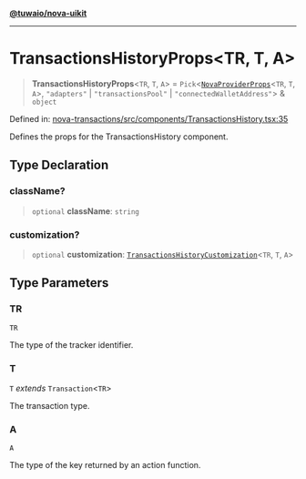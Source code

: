 [**@tuwaio/nova-uikit**](../../../README.md)

***

# TransactionsHistoryProps\<TR, T, A\>

> **TransactionsHistoryProps**\<`TR`, `T`, `A`\> = `Pick`\<[`NovaProviderProps`](../providers/type-aliases/NovaProviderProps.md)\<`TR`, `T`, `A`\>, `"adapters"` \| `"transactionsPool"` \| `"connectedWalletAddress"`\> & `object`

Defined in: [nova-transactions/src/components/TransactionsHistory.tsx:35](https://github.com/TuwaIO/nova-uikit/blob/6aeab728cfd962d1f842390efac1e0823880290c/packages/nova-transactions/src/components/TransactionsHistory.tsx#L35)

Defines the props for the TransactionsHistory component.

## Type Declaration

### className?

> `optional` **className**: `string`

### customization?

> `optional` **customization**: [`TransactionsHistoryCustomization`](TransactionsHistoryCustomization.md)\<`TR`, `T`, `A`\>

## Type Parameters

### TR

`TR`

The type of the tracker identifier.

### T

`T` *extends* `Transaction`\<`TR`\>

The transaction type.

### A

`A`

The type of the key returned by an action function.
